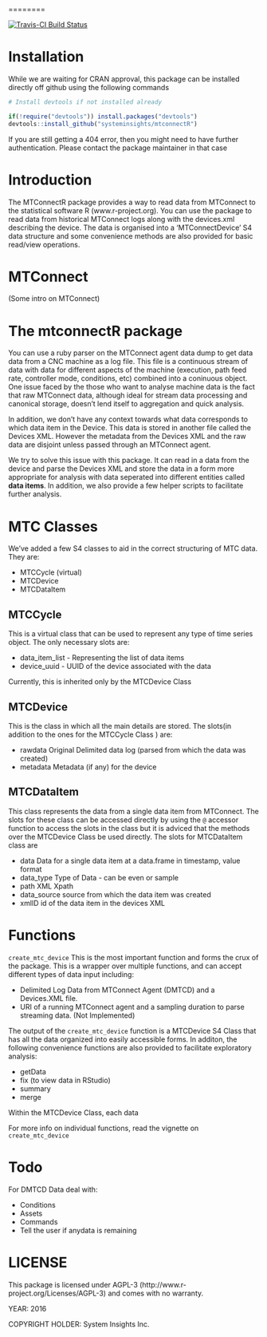 ========

[![Travis-CI Build Status](https://travis-ci.com/systeminsights/mtconnectR.svg?token=DSWsfhXECDvwFdEgzzgU&branch=master)](https://travis-ci.com/systeminsights/mtconnectR)


# Installation

While we are waiting for CRAN approval, this package can be installed directly off github using the following commands

```r
# Install devtools if not installed already

if(!require("devtools")) install.packages("devtools")
devtools::install_github("systeminsights/mtconnectR")

```

If you are still getting a 404 error, then you might need to have further authentication. Please contact the package maintainer in that case

# Introduction

The MTConnectR package provides a way to read data from MTConnect to the statistical software R (www.r-project.org).  You can use the package to read data from historical MTConnect logs along with the devices.xml describing the device. The data is organised into a 'MTConnectDevice' S4 data structure and some convenience methods are also provided for basic read/view operations.

# MTConnect 
(Some intro on MTConnect)

# The mtconnectR package

You can use a ruby parser on the MTConnect agent data dump to get data data from a CNC machine as a log file. This file is a continuous stream of data with data for different aspects of the machine (execution, path feed rate, controller mode, conditions, etc) combined into a coninuous object. One issue faced by the those who want to analyse machine data is the fact that raw MTConnect data, although ideal for stream data processing and canonical storage, doesn't lend itself to aggregation and quick analysis. 

In addition, we don't have any context towards what data corresponds to which data item in the Device. This data is stored in another file called the Devices XML. However the metadata from the Devices XML and the raw data are disjoint unless passed through an MTConnect agent. 

We try to solve this issue with this package. It can read in a data from the device and parse the Devices XML and store the data in a form more appropriate for analysis with data seperated into different entities called **data items**. In addition, we also provide  a few helper scripts to facilitate further analysis. 

# MTC Classes

We've added a few S4 classes to aid in the correct structuring of MTC data. They are:

* MTCCycle (virtual)
* MTCDevice
* MTCDataItem

## MTCCycle

This is a virtual class that can be used to represent any type of time series object. The only necessary
slots are:

* data_item_list - Representing the list of data items
* device_uuid - UUID of the device associated with the data

Currently, this is inherited only by the MTCDevice Class

## MTCDevice

This is the class in which all the main details are stored. The slots(in addition to the ones for the MTCCycle Class ) are:

* rawdata Original Delimited data log (parsed from which the data was created)
* metadata Metadata (if any) for the device

## MTCDataItem

This class represents the data from a single data item from MTConnect. The slots for these class can be accessed
directly by using the `@` accessor function to access the slots in the class but it is adviced that the methods over the MTCDevice Class be used directly. The slots for MTCDataItem class are

* data Data for a single data item at a data.frame in timestamp, value format
* data_type Type of Data - can be even or sample
* path XML Xpath
* data_source source from which the data item was created
* xmlID id of the data item in the devices XML


# Functions

`create_mtc_device` This is the most important function and forms the crux of the package. This is a wrapper over multiple functions, and can accept different types of data input including:

* Delimited Log Data from MTConnect Agent (DMTCD) and a Devices.XML file.
* URI of a running MTConnect agent and a sampling duration to parse streaming data. (Not Implemented)

The output of the `create_mtc_device` function is a MTCDevice S4 Class that has all the data organized into easily accessible forms. In additon, the following convenience functions are also provided to facilitate exploratory analysis:

* getData
* fix (to view data in RStudio)
* summary
* merge

Within the MTCDevice Class, each data

For more info on individual functions, read the vignette on `create_mtc_device`

# Todo

For DMTCD Data deal with:

* Conditions
* Assets
* Commands
* Tell the user if anydata is remaining

# LICENSE

This package is licensed under AGPL-3 (http://www.r-project.org/Licenses/AGPL-3) and comes with no warranty.

YEAR: 2016

COPYRIGHT HOLDER: System Insights Inc.
